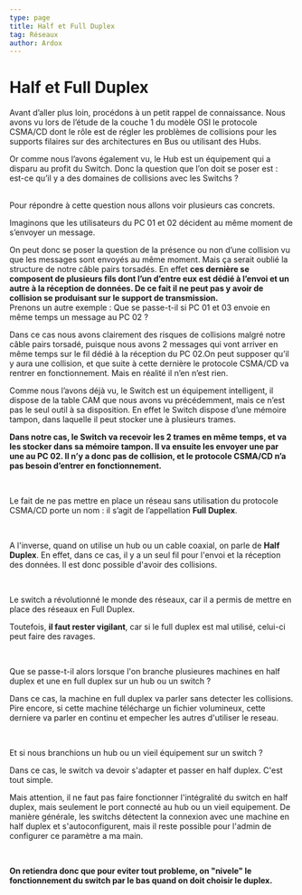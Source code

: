 ```yaml
---
type: page
title: Half et Full Duplex
tag: Réseaux
author: Ardox
---
```


# Half et Full Duplex
Avant d’aller plus loin, procédons à un petit rappel de connaissance. Nous avons vu lors de l’étude de la couche 1 du
modèle OSI le protocole CSMA/CD dont le rôle est de régler les problèmes de collisions pour les supports filaires sur
des architectures en Bus ou utilisant des Hubs.

Or comme nous l’avons également vu, le Hub est un équipement qui a disparu au profit du Switch. Donc la question que
l’on doit se poser est : est-ce qu’il y a des domaines de collisions avec les Switchs ?

<br />
Pour répondre à cette question nous allons voir plusieurs cas concrets.

Imaginons que les utilisateurs du PC 01 et 02 décident au même
moment de s’envoyer un message.

On peut donc se poser la question de la présence ou non d’une collision
vu que les messages sont envoyés au même moment. Mais ça serait
oublié la structure de notre câble pairs torsadés. En effet **ces dernière
se composent de plusieurs fils dont l’un d’entre eux est dédié à l’envoi
et un autre à la réception de données. De ce fait il ne peut pas y avoir de
collision se produisant sur le support de transmission.**
<Diagram src="/reseaux/ex1.png" />
<br />
Prenons un autre exemple : Que se passe-t-il si PC 01 et 03 envoie en même
temps un message au PC 02 ?

Dans ce cas nous avons clairement des risques de collisions malgré notre câble
pairs torsadé, puisque nous avons 2 messages qui vont arriver en même temps
sur le fil dédié à la réception du PC 02.On peut supposer qu’il y aura une collision,
et que suite à cette dernière le protocole CSMA/CD va rentrer en fonctionnement. Mais
en réalité il n’en n’est rien.

Comme nous l’avons déjà vu, le Switch est un équipement intelligent, il dispose
de la table CAM que nous avons vu précédemment, mais ce n’est pas le seul
outil à sa disposition. En effet le Switch dispose d’une mémoire tampon, dans
laquelle il peut stocker une à plusieurs trames.

**Dans notre cas, le Switch va recevoir les 2 trames en même temps, et va les stocker
dans sa mémoire tampon. Il va ensuite les envoyer une par une au PC 02. Il n’y a donc
pas de collision, et le protocole CSMA/CD n’a pas besoin d’entrer en fonctionnement.**

<Diagram src="/reseaux/ex2.png" />
<br />

Le fait de ne pas mettre en place un réseau sans utilisation du protocole CSMA/CD porte
un nom : il s’agit de l’appellation **Full Duplex**.

<br />

A l'inverse, quand on utilise un hub ou un cable coaxial, on parle de **Half Duplex**.
En effet, dans ce cas, il y a un seul fil pour l'envoi et la réception des données. Il
est donc possible d'avoir des collisions.

<br />

Le switch a révolutionné le monde des réseaux, car il a permis de mettre en place des
réseaux en Full Duplex.

Toutefois, **il faut rester vigilant**, car si le full duplex est mal utilisé, celui-ci
peut faire des ravages.

<br />

Que se passe-t-il alors lorsque l'on branche plusieures machines en half duplex et une en
full duplex sur un hub ou un switch ?

Dans ce cas, la machine en full duplex va parler sans detecter les collisions. Pire encore,
si cette machine télécharge un fichier volumineux, cette derniere va parler en continu et
empecher les autres d'utiliser le reseau.

<br />

Et si nous branchions un hub ou un vieil équipement sur un switch ?

Dans ce cas, le switch va devoir s'adapter et passer en half duplex. C'est tout simple.

Mais attention, il ne faut pas faire fonctionner l'intégralité du switch en half duplex,
mais seulement le port connecté au hub ou un vieil equipement. De manière générale, 
les switchs détectent la connexion avec une machine en half duplex et s'autoconfigurent,
mais il reste possible pour l'admin de configurer ce paramètre a ma main. 

<br />

**On retiendra donc que pour eviter tout probleme, on "nivele" le fonctionnement du
switch par le bas quand on doit choisir le duplex.**

<br />